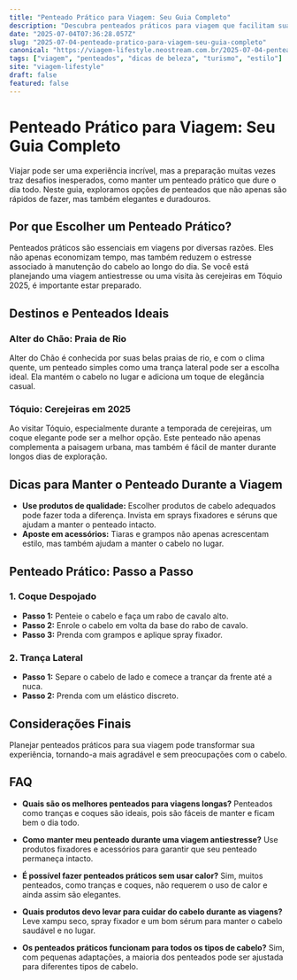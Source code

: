 ```yaml
---
title: "Penteado Prático para Viagem: Seu Guia Completo"
description: "Descubra penteados práticos para viagem que facilitam sua rotina, com dicas para explorar destinos como Alter do Chão e Tóquio."
date: "2025-07-04T07:36:28.057Z"
slug: "2025-07-04-penteado-pratico-para-viagem-seu-guia-completo"
canonical: "https://viagem-lifestyle.neostream.com.br/2025-07-04-penteado-pratico-para-viagem-seu-guia-completo"
tags: ["viagem", "penteados", "dicas de beleza", "turismo", "estilo"]
site: "viagem-lifestyle"
draft: false
featured: false
---
```


# Penteado Prático para Viagem: Seu Guia Completo

Viajar pode ser uma experiência incrível, mas a preparação muitas vezes traz desafios inesperados, como manter um penteado prático que dure o dia todo. Neste guia, exploramos opções de penteados que não apenas são rápidos de fazer, mas também elegantes e duradouros.

## Por que Escolher um Penteado Prático?

Penteados práticos são essenciais em viagens por diversas razões. Eles não apenas economizam tempo, mas também reduzem o estresse associado à manutenção do cabelo ao longo do dia. Se você está planejando uma viagem antiestresse ou uma visita às cerejeiras em Tóquio 2025, é importante estar preparado.

## Destinos e Penteados Ideais

### Alter do Chão: Praia de Rio

Alter do Chão é conhecida por suas belas praias de rio, e com o clima quente, um penteado simples como uma trança lateral pode ser a escolha ideal. Ela mantém o cabelo no lugar e adiciona um toque de elegância casual.

### Tóquio: Cerejeiras em 2025

Ao visitar Tóquio, especialmente durante a temporada de cerejeiras, um coque elegante pode ser a melhor opção. Este penteado não apenas complementa a paisagem urbana, mas também é fácil de manter durante longos dias de exploração.

## Dicas para Manter o Penteado Durante a Viagem

- **Use produtos de qualidade:** Escolher produtos de cabelo adequados pode fazer toda a diferença. Invista em sprays fixadores e séruns que ajudam a manter o penteado intacto.
- **Aposte em acessórios:** Tiaras e grampos não apenas acrescentam estilo, mas também ajudam a manter o cabelo no lugar.

## Penteado Prático: Passo a Passo

### 1. Coque Despojado
- **Passo 1:** Penteie o cabelo e faça um rabo de cavalo alto.
- **Passo 2:** Enrole o cabelo em volta da base do rabo de cavalo.
- **Passo 3:** Prenda com grampos e aplique spray fixador.

### 2. Trança Lateral
- **Passo 1:** Separe o cabelo de lado e comece a trançar da frente até a nuca.
- **Passo 2:** Prenda com um elástico discreto.

## Considerações Finais

Planejar penteados práticos para sua viagem pode transformar sua experiência, tornando-a mais agradável e sem preocupações com o cabelo.

## FAQ

- **Quais são os melhores penteados para viagens longas?**
  Penteados como tranças e coques são ideais, pois são fáceis de manter e ficam bem o dia todo.

- **Como manter meu penteado durante uma viagem antiestresse?**
  Use produtos fixadores e acessórios para garantir que seu penteado permaneça intacto.

- **É possível fazer penteados práticos sem usar calor?**
  Sim, muitos penteados, como tranças e coques, não requerem o uso de calor e ainda assim são elegantes.

- **Quais produtos devo levar para cuidar do cabelo durante as viagens?**
  Leve xampu seco, spray fixador e um bom sérum para manter o cabelo saudável e no lugar.

- **Os penteados práticos funcionam para todos os tipos de cabelo?**
  Sim, com pequenas adaptações, a maioria dos penteados pode ser ajustada para diferentes tipos de cabelo.